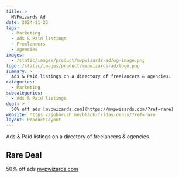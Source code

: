 ```yaml
---
title: >
  MVPwizards Ad
date: 2024-11-23
tags:
  - Marketing
  - Ads & Paid listings
  - Freelancers
  - Agencies
images:
  - /static/images/product/mvpwizards-ad/og-image.png
logo: /static/images/product/mvpwizards-ad/logo.png
summary: >
  Ads & Paid listings on a directory of freelancers & agencies.
categories:
  - Marketing
subcategories:
  - Ads & Paid listings
deal: >
  50% off ads [mvpwizards.com](https://mvpwizards.com/?ref=rare)
website: https://johnrush.me/black-friday-deals/?ref=rare
layout: ProductLayout
---
```

Ads & Paid listings on a directory of freelancers & agencies.

## Rare Deal

50% off ads [mvpwizards.com](https://mvpwizards.com/?ref=rare)
